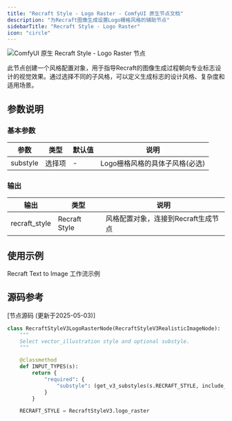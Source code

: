 ```yaml
---
title: "Recraft Style - Logo Raster - ComfyUI 原生节点文档"
description: "为Recraft图像生成设置Logo栅格风格的辅助节点"
sidebarTitle: "Recraft Style - Logo Raster"
icon: "circle"
---
```


![ComfyUI 原生 Recraft Style - Logo Raster 节点](/images/built-in-nodes/api_nodes/recraft/recraft-style-logo-raster.jpg)

此节点创建一个风格配置对象，用于指导Recraft的图像生成过程朝向专业标志设计的视觉效果。通过选择不同的子风格，可以定义生成标志的设计风格、复杂度和适用场景。

## 参数说明

### 基本参数

| 参数 | 类型 | 默认值 | 说明 |
|-----|-----|-------|------|
| substyle | 选择项 | - | Logo栅格风格的具体子风格(必选) |

### 输出

| 输出 | 类型 | 说明 |
|-----|-----|------|
| recraft_style | Recraft Style | 风格配置对象，连接到Recraft生成节点 |

## 使用示例

<Card title="Recraft Text to Image 工作流示例" icon="book" href="/zh-CN/tutorials/api-nodes/recraft/recraft-text-to-image">
Recraft Text to Image 工作流示例
</Card>

## 源码参考

[节点源码 (更新于2025-05-03)] 

```python
class RecraftStyleV3LogoRasterNode(RecraftStyleV3RealisticImageNode):
    """
    Select vector_illustration style and optional substyle.
    """

    @classmethod
    def INPUT_TYPES(s):
        return {
            "required": {
                "substyle": (get_v3_substyles(s.RECRAFT_STYLE, include_none=False),),
            }
        }

    RECRAFT_STYLE = RecraftStyleV3.logo_raster
```